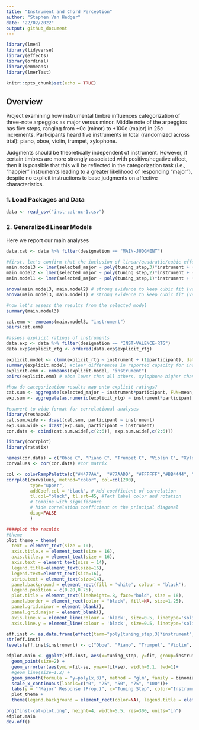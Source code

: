 ```yaml
---
title: "Instrument and Chord Perception"
author: "Stephen Van Hedger"
date: "22/02/2022"
output: github_document
---
```


```r
library(lme4)
library(tidyverse)
library(effects)
library(ordinal)
library(emmeans)
library(lmerTest)

knitr::opts_chunk$set(echo = TRUE)
```

## Overview

Project examining how instrumental timbre influences categorization of three-note arpeggios as major versus minor. Middle note of the arpeggios has five steps, ranging from +0c (minor) to +100c (major) in 25c increments. Participants heard five instruments in total (randomized across trial): piano, oboe, violin, trumpet, xylophone.

Judgments should be theoretically independent of instrument. However, if certain timbres are more strongly associated with positive/negative affect, then it is possible that this will be reflected in the categorization task (i.e., "happier" instruments leading to a greater likelihood of responding "major"), despite no explicit instructions to base judgments on affective characteristics.

### 1. Load Packages and Data

```r
data <- read_csv("inst-cat-uc-1.csv")
```

### 2. Generalized Linear Models

Here we report our main analyses

```r
data.cat <- data %>% filter(designation == "MAIN-JUDGMENT")

#first, let's confirm that the inclusion of linear/quadratic/cubic effects is warranted via nested models
main.model3 <- lmer(selected_major ~ poly(tuning_step,3)*instrument + (1+instrument|participant), data=data.cat)
main.model2 <- lmer(selected_major ~ poly(tuning_step,2)*instrument + (1+instrument|participant), data=data.cat)
main.model1 <- lmer(selected_major ~ poly(tuning_step,1)*instrument + (1+instrument|participant), data=data.cat)

anova(main.model3, main.model2) # strong evidence to keep cubic fit (versus just quadratic + linear)
anova(main.model3, main.model1) # strong evidence to keep cubic fit (versus just linear)

#now let's assess the results from the selected model
summary(main.model3)

cat.emm <- emmeans(main.model3, "instrument")
pairs(cat.emm)

#assess explicit ratings of instruments
data.exp <- data %>% filter(designation == "INST-VALENCE-RTG")
data.exp$explicit_rtg <- ordered(data.exp$explicit_rtg)

explicit.model <- clmm(explicit_rtg ~ instrument + (1|participant), data=data.exp)
summary(explicit.model) #clear differences in reported capacity for instruments to play happy/sad
explicit.emm <- emmeans(explicit.model, "instrument")
pairs(explicit.emm) # oboe lower than all others, xylophone higher than all others except trumpet

#how do categorization results map onto explicit ratings?
cat.sum <- aggregate(selected_major ~ instrument*participant, FUN=mean,data=data.cat)
exp.sum <- aggregate(as.numeric(explicit_rtg) ~ instrument*participant, FUN=mean,data=data.exp)

#convert to wide format for correlational analyses
library(reshape2)
cat.sum.wide <- dcast(cat.sum, participant ~ instrument)
exp.sum.wide <- dcast(exp.sum, participant ~ instrument)
cor.data <- cbind(cat.sum.wide[,c(2:6)], exp.sum.wide[,c(2:6)])

library(corrplot)
library(rstatix)

names(cor.data) = c("Oboe C", "Piano C", "Trumpet C", "Violin C", "Xylophone C", "Oboe E", "Piano E", "Trumpet E", "Violin E", "Xylophone E")
corvalues <- cor(cor.data) #cor matrix

col <- colorRampPalette(c("#4477AA",  "#77AADD", "#FFFFFF","#BB4444", "#EE9988"))
corrplot(corvalues, method="color", col=col(200),    
         type="upper", 
         addCoef.col = "black", # Add coefficient of correlation
         tl.col="black", tl.srt=45, #Text label color and rotation
         # Combine with significance
         # hide correlation coefficient on the principal diagonal
         diag=FALSE 
         )

####plot the results
#theme
plot_theme = theme(
  text = element_text(size = 10),
  axis.title.x = element_text(size = 16),
  axis.title.y = element_text(size = 16),
  axis.text = element_text(size = 14),
  legend.title=element_text(size=16),
  legend.text=element_text(size=16),
  strip.text = element_text(size=14),
  panel.background = element_rect(fill = 'white', colour = 'black'),
  legend.position = c(0.20,0.75),
  plot.title = element_text(lineheight=.8, face="bold", size = 16),
  panel.border = element_rect(color = "black", fill=NA, size=1.25),
  panel.grid.minor = element_blank(),
  panel.grid.major = element_blank(),
  axis.line.x = element_line(colour = 'black', size=0.5, linetype='solid'),
  axis.line.y = element_line(colour = 'black', size=0.5, linetype='solid'))

eff.inst <- as.data.frame(effect(term="poly(tuning_step,3)*instrument", mod=main.model)) # added 3 otherwise wouldn't knit
str(eff.inst)
levels(eff.inst$instrument) <- c("Oboe", "Piano", "Trumpet", "Violin", "Xylophone",NA)

efplot.main <- ggplot(eff.inst, aes(x=tuning_step, y=fit, group=instrument, color=instrument, fill=instrument)) + 
  geom_point(size=2) + 
  geom_errorbar(aes(ymin=fit-se, ymax=fit+se), width=0.1, lwd=1)+
  #geom_line(size=1.2) +
  geom_smooth(formula = "y~poly(x,3)", method = "glm", family = binomial, se = FALSE)+
  scale_x_continuous(labels=c("0", "25", "50", "75", "100"))+
  labs(y = "'Major' Response (Prop.)", x="Tuning Step", color="Instrument", fill="Instrument") +
  plot_theme +
  theme(legend.background = element_rect(color=NA), legend.title = element_text(), legend.box="vertical", legend.margin=margin())

png("inst-cat-plot.png", height=4, width=5.5, res=300, units="in")
efplot.main
dev.off()
```
